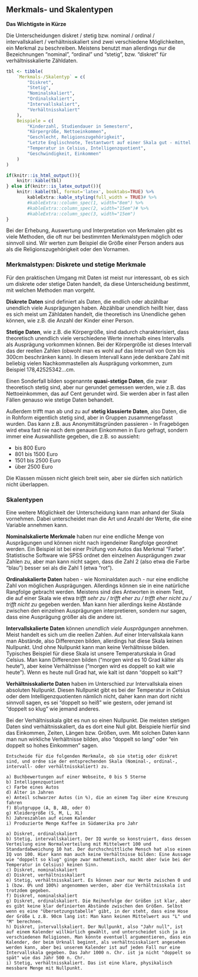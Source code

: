 ## Merkmals- und Skalentypen {#merkmals-und-skalentypen}

**Das Wichtigste in Kürze**

Die Unterscheidungen diskret / stetig bzw. nominal / ordinal / intervallskaliert / verhältnisskaliert sind zwei verschiedene Möglichkeiten, ein Merkmal zu beschreiben. Meistens benutzt man allerdings nur die Bezeichnungen "nominal", "ordinal" und "stetig", bzw. "diskret" für verhältnisskalierte Zähldaten.

```r
tbl <- tibble(
    `Merkmals-/Skalentyp` = c(
        "Diskret",
        "Stetig",
        "Nominalskaliert",
        "Ordinalskaliert",
        "Intervallskaliert",
        "Verhältnisskaliert"
    ),
    Beispiele = c(
        "Kinderzahl, Studiendauer in Semestern",
        "Körpergröße, Nettoeinkommen",
        "Geschlecht, Religionszugehörigkeit",
        "Letzte Englischnote, Testantwort auf einer Skala gut - mittel - schlecht",
        "Temperatur in Celsius, Intelligenzquotient",
        "Geschwindigkeit, Einkommen"
    )
)

if(knitr::is_html_output()){
    knitr::kable(tbl)
} else if(knitr::is_latex_output()){
    knitr::kable(tbl, format='latex', booktabs=TRUE) %>%
        kableExtra::kable_styling(full_width = TRUE)# %>%
        #kableExtra::column_spec(1, width="8em") %>%
        #kableExtra::column_spec(2, width="15em")# %>%
        #kableExtra::column_spec(3, width="15em")
}
```

Bei der Erhebung, Auswertung und Interpretation von Merkmalen gibt es viele Methoden, die oft nur bei bestimmten Merkmalstypen möglich oder sinnvoll sind. Wir werten zum Beispiel die Größe einer Person anders aus als die Religionszugehörigkeit oder den Vornamen.

### Merkmalstypen: Diskrete und stetige Merkmale

Für den praktischen Umgang mit Daten ist meist nur interessant, ob es sich um diskrete oder stetige Daten handelt, da diese Unterscheidung bestimmt, mit welchen Methoden man vorgeht.

**Diskrete Daten** sind definiert als Daten, die endlich oder abzählbar unendlich viele Ausprägungen haben. Abzählbar unendlich heißt hier, dass es sich meist um Zähldaten handelt, die theoretisch ins Unendliche gehen können, wie z.B. die Anzahl der Kinder einer Person.

**Stetige Daten**, wie z.B. die Körpergröße, sind dadurch charakterisiert, dass theoretisch unendlich viele verschiedene Werte innerhalb eines Intervalls als Ausprägung vorkommen können. Bei der Körpergröße ist dieses Intervall das der reellen Zahlen (obwohl man es wohl auf das Intervall von 0cm bis 300cm beschränken kann). In diesem Intervall kann jede denkbare Zahl mit beliebig vielen Nachkommastellen als Ausprägung vorkommen, zum Beispiel 178,42525342...cm.

Einen Sonderfall bilden sogenannte **quasi-stetige Daten**, die zwar theoretisch stetig sind, aber nur gerundet gemessen werden, wie z.B. das Nettoeinkommen, das auf Cent gerundet wird. Sie werden aber in fast allen Fällen genauso wie stetige Daten behandelt.

Außerdem trifft man ab und zu auf **stetig klassierte Daten**, also Daten, die in Rohform eigentlich stetig sind, aber in Gruppen zusammengefasst wurden. Das kann z.B. aus Anonymitätsgründen passieren - In Fragebögen wird etwa fast nie nach dem genauen Einkommen in Euro gefragt, sondern immer eine Auswahlliste gegeben, die z.B. so aussieht:

- bis 800 Euro
- 801 bis 1500 Euro
- 1501 bis 2500 Euro
- über 2500 Euro

Die Klassen müssen nicht gleich breit sein, aber sie dürfen sich natürlich nicht überlappen.

### Skalentypen

Eine weitere Möglichkeit der Unterscheidung kann man anhand der Skala vornehmen. Dabei unterscheidet man die Art und Anzahl der Werte, die eine Variable annehmen kann.

**Nominalskalierte Merkmale** haben nur eine endliche Menge von Ausprägungen und können nicht nach irgendeiner Rangfolge geordnet werden. Ein Beispiel ist bei einer Prüfung von Autos das Merkmal "Farbe". Statistische Software wie SPSS ordnet den einzelnen Ausprägungen zwar Zahlen zu, aber man kann nicht sagen, dass die Zahl 2 (also etwa die Farbe "blau") besser sei als die Zahl 1 (etwa "rot").

**Ordinalskalierte Daten** haben - wie Nominaldaten auch - nur eine endliche Zahl von möglichen Ausprägungen. Allerdings können sie in eine natürliche Rangfolge gebracht werden. Meistens sind dies Antworten in einem Test, die auf einer Skala wie etwa *trifft sehr zu / trifft eher zu / trifft eher nicht zu / trifft nicht zu* gegeben werden. Man kann hier allerdings keine Abstände zwischen den einzelnen Ausprägungen interpretieren, sondern nur sagen, dass eine Ausprägung größer als die andere ist.

**Intervallskalierte Daten** können *unendlich viele Ausprägungen* annehmen. Meist handelt es sich um die reellen Zahlen. Auf einer Intervallskala kann man Abstände, also Differenzen bilden, allerdings hat diese Skala keinen Nullpunkt. Und ohne Nullpunkt kann man keine Verhältnisse bilden. Typisches Beispiel für diese Skala ist unsere Temperaturskala in Grad Celsius. Man kann Differenzen bilden ("morgen wird es 10 Grad kälter als heute"), aber keine Verhältnisse ("morgen wird es doppelt so kalt wie heute"). Wenn es heute null Grad hat, wie kalt ist dann "doppelt so kalt"?

**Verhältnisskalierte Daten** haben im Unterschied zur Intervallskala einen absoluten Nullpunkt. Diesen Nullpunkt gibt es bei der Temperatur in Celsius oder dem Intelligenzquotienten nämlich nicht, daher kann man dort nicht sinnvoll sagen, es sei "doppelt so heiß" wie gestern, oder jemand ist "doppelt so klug" wie jemand anderes.

Bei der Verhältnisskala gibt es nun so einen Nullpunkt. Die meisten stetigen Daten sind verhältnisskaliert, da es dort eine Null gibt. Beispiele hierfür sind das Einkommen, Zeiten, Längen bzw. Größen, uvm. Mit solchen Daten kann man nun wirkliche Verhältnisse bilden, also "doppelt so lang" oder "ein doppelt so hohes Einkommen" sagen.

```exercise

Entscheide für die folgenden Merkmale, ob sie stetig oder diskret sind, und ordne sie der entsprechenden Skala (Nominal-, ordinal-, intervall- oder verhältnisskaliert) zu.

a) Buchbewertungen auf einer Webseite, 0 bis 5 Sterne
b) Intelligenzquotient
c) Farbe eines Autos
d) Alter in Jahren
e) Anteil schwarzer Autos (in %), die an einem Tag über eine Kreuzung fahren
f) Blutgruppe (A, B, AB, oder 0)
g) Kleidergröße (S, M, L, XL)
h) Jahreszahlen auf einem Kalender
i) Produzierte Menge Kaffee in Südamerika pro Jahr

```

```solution
a) Diskret, ordinalskaliert
b) Stetig, intervallskaliert. Der IQ wurde so konstruiert, dass dessen Verteilung eine Normalverteilung mit Mittelwert 100 und Standardabweichung 10 hat. Der durchschnittliche Mensch hat also einen IQ von 100. Hier kann man auch keine Verhältnisse bilden: Eine Aussage wie "doppelt so klug" ginge zwar mathematisch, macht aber (wie bei der Temperatur in Celsius) keinen Sinn.
c) Diskret, nominalskaliert
d) Diskret, verhältnisskaliert
e) Stetig, verhältnisskaliert. Es können zwar nur Werte zwischen 0 und 1 (bzw. 0% und 100%) angenommen werden, aber die Verhältnisskala ist trotzdem gegeben.
f) Diskret, nominalskaliert
g) Diskret, ordinalskaliert. Die Reihenfolge der Größen ist klar, aber es gibt keine klar definierten Abstände zwischen den Größen. Selbst wenn es eine "Übersetzungstabelle" gibt, in der steht, dass eine Hose der Größe L z.B. 90cm lang ist: Man kann keinen Mittelwert aus "L" und "M" berechnen.
h) Diskret, intervallskaliert. Der Nullpunkt, also "Jahr null", ist auf einem Kalender willkürlich gewählt, und unterscheidet sich ja in verschiedenen Religionen. Man könnte eventuell argumentieren, dass ein Kalender, der beim Urknall beginnt, als verhältnisskaliert angesehen werden kann, aber bei unserem Kalender ist auf jeden Fall nur eine Intervallskala gegeben. Das Jahr 1000 n. Chr. ist ja nicht "doppelt so spät" wie das Jahr 500 n. Chr.
i) Stetig, verhältnisskaliert. Das ist eine klare, physikalisch messbare Menge mit Nullpunkt.
```